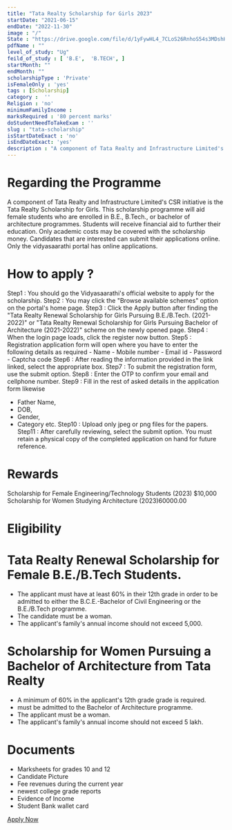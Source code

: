 ```yaml
---
title: "Tata Realty Scholarship for Girls 2023"
startDate: "2021-06-15"
endDate: "2022-11-30"
image : "/"
State : "https://drive.google.com/file/d/1yFywHL4_7CLoS26RnhoS54s3MDshHM5o/preview"
pdfName : ""
level_of_study: "Ug"
feild_of_study : [ 'B.E',  'B.TECH', ]
startMonth: ""
endMonth: ""
scholarshipType : 'Private'
isFemaleOnly : 'yes'
tags : [Scholarship]
category :  ''
Religion : 'no'
minimumFamilyIncome :
marksRequired : '80 percent marks'
doStudentNeedToTakeExam : ''
slug : "tata-scholarship"
isStartDateExact : 'no'
isEndDateExact: 'yes'
description : "A component of Tata Realty and Infrastructure Limited's CSR initiative is the Tata Realty Scholarship for Girls."
---
```



# Regarding the Programme
A component of Tata Realty and Infrastructure Limited's CSR initiative is the Tata Realty Scholarship for Girls.
This scholarship programme will aid female students who are enrolled in B.E., B.Tech., or bachelor of architecture programmes. 
Students will receive financial aid to further their education. Only academic costs may be covered with the scholarship money.
Candidates that are interested can submit their applications online. Only the vidyasaarathi portal has online applications. 

# How to apply ?
Step1 : You should go the Vidyasaarathi's official website to apply for the scholarship. 
Step2 : You may click the "Browse available schemes" option on the portal's home page.
Step3 : Click the Apply button after finding the "Tata Realty Renewal Scholarship for Girls Pursuing B.E./B.Tech. (2021-2022)" or "Tata Realty Renewal Scholarship for Girls Pursuing Bachelor of Architecture (2021-2022)" scheme on the newly opened page.
Step4 : When the login page loads, click the register now button.
Step5 : Registration application form will open where you have to enter the following details as required
              - Name
              - Mobile number
              - Email id
              - Password
              - Captcha code
Step6 : After reading the information provided in the link linked, select the appropriate box. 
Step7 : To submit the registration form, use the submit option.
Step8 : Enter the OTP to confirm your email and cellphone number. 
Step9 : Fill in the rest of asked details in the application form likewise
 - Father Name, 
 - DOB, 
 - Gender, 
 - Category etc.
Step10 : Upload only jpeg or png files for the papers.
Step11 : After carefully reviewing, select the submit option. You must retain a physical copy of the completed application on hand for future reference.

# Rewards
Scholarship for Female Engineering/Technology Students (2023) $10,000
Scholarship for Women Studying Architecture (2023)60000.00


# Eligibility

 # Tata Realty Renewal Scholarship for Female B.E./B.Tech Students.
   - The applicant must have at least 60% in their 12th grade in order to be admitted to either the B.C.E.-Bachelor of Civil Engineering or the B.E./B.Tech programme.
   - The candidate must be a woman.
   - The applicant's family's annual income should not exceed 5,000.

 # Scholarship for Women Pursuing a Bachelor of Architecture from Tata Realty
   - A minimum of 60% in the applicant's 12th grade grade is required. 
   - must be admitted to the Bachelor of Architecture programme.
   - The applicant must be a woman.
   - The applicant's family's annual income should not exceed 5 lakh.


# Documents
 - Marksheets for grades 10 and 12
 - Candidate Picture
 - Fee revenues during the current year 
 - newest college grade reports
 - Evidence of Income
 - Student Bank wallet card



[Apply Now](https://www.vidyasaarathi.co.in/Vidyasaarathi/registration)